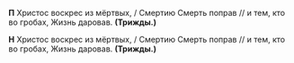 **П** Христос воскрес из мёртвых, / Смертию Смерть поправ // и тем, кто во гробах, Жизнь даровав. **(Трижды.)**

**Н** Христос воскрес из мёртвых, / Смертию Смерть поправ // и тем, кто во гробах, Жизнь даровав. **(Трижды.)**

